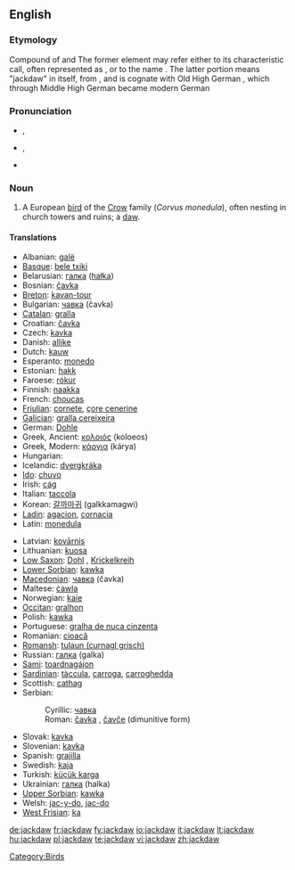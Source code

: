 ==English==
{{wikipedia}}

===Etymology===
Compound of {{term|jack}} and {{term|daw}}  The former element may refer either to its characteristic call, often represented as {{term|tchak-tchak}}, or to the name {{term|Jack}}.  The latter portion means "jackdaw" in itself, from {{etyl|ang}} {{term|dāƿe|lang=ang}}, and is cognate with Old High German {{term|tāha|lang=goh}}, which through Middle High German {{term|tāhele|lang=gmh}} became modern German {{term|Dohle|lang=de}}

===Pronunciation===
* {{a|UK}} {{IPA|/ˈdʒækˌdɔː/}}, {{SAMPA|/"dZ{k%dO:/}}
* {{a|GenAM}} {{IPA|/ˈdʒækˌdɑ/}}, {{SAMPA|/"dZ{k%dA/}}
* {{hyphenation|jack|daw}}

===Noun===
{{en-noun}}

# A European [[bird]] of the [[Crow]] family (''Corvus monedula''), often nesting in church towers and ruins; a [[daw]].
<!-- modified Webster 1913 definition -->

====Translations====
{{trans-top|Corvus monedula}}
* Albanian: [[galë]] {{f}}
* [[Basque]]: [[bele txiki]]
* Belarusian: [[галка]] ([[hałka]])
* Bosnian: [[čavka#Bosnian|čavka]] {{f}}
* [[Breton]]: [[kavan-tour]]
* Bulgarian: [[чавка#Bulgarian|чавка]] (čavka)
* [[Catalan]]: [[gralla]]
* Croatian: [[čavka#Croatian|čavka]] {{f}}
* Czech: [[kavka]] {{f}}
* Danish: [[allike]]
* Dutch: [[kauw]] {{m}}
* Esperanto: [[monedo]]
* Estonian: [[hakk]]
* Faroese: [[rókur]]
* Finnish: [[naakka]]
* French: [[choucas]] {{m}}
* [[Friulian]]: [[cornete]], [[çore cenerine]]
* [[Galician]]: [[gralla cereixeira]]
* German: [[Dohle]] {{f}}
* Greek, Ancient: [[κολοιός]] (koloeos) {{m}}
* Greek, Modern: [[κάργια]] (kárya)
* Hungarian: {{t|hu|csóka}}
* Icelandic: [[dvergkráka]] {{f}}
* [[Ido]]: [[chuvo]]
* Irish: [[cág]]
* Italian: [[taccola]]
* Korean: [[갈까마귀]] (galkkamagwi)
* [[Ladin]]: [[agacion]], [[cornacia]]
* Latin: [[monedula]] {{f}}
{{trans-mid}}
* Latvian: [[kovārnis]]
* Lithuanian: [[kuosa]]
* [[Low Saxon]]: [[Dohl]] {{f}}, [[Krickelkreih]] {{f}}
* [[Lower Sorbian]]: [[kawka]] {{f}}
* [[Macedonian]]: [[чавка#Macedonian|чавка]] (čavka) {{f}}
* Maltese: [[ċawla]]
* Norwegian: [[kaie]]
* [[Occitan]]: [[gralhon]]
* Polish: [[kawka]] {{f}}
* Portuguese: [[gralha de nuca cinzenta]]
* Romanian: [[cioacă]] {{f}}
* [[Romansh]]: [[tulaun (curnagl grisch)]]
* Russian: [[галка]] (galka) {{f}}
* [[Sami]]: [[toardnagájon]]
* [[Sardinian]]: [[tàccula]], [[carroga]], [[carroghedda]]
* Scottish: [[cathag]]
* Serbian:
*: Cyrillic: [[чавка#Serbian|чавка]] {{f}}
*: Roman: [[čavka#Serbian|čavka]] {{f}}, [[čavče]] (dimunitive form)
* Slovak: [[kavka]] {{f}}
* Slovenian: [[kavka]] {{f}}
* Spanish: [[grajilla]] {{f}}
* Swedish: [[kaja]]
* Turkish: [[küçük karga]]
* Ukrainian: [[галка]] (halka) {{f}}
* [[Upper Sorbian]]: [[kawka]] {{f}}
* Welsh: [[jac-y-do]], [[jac-do]]
* [[West Frisian]]: [[ka]]
{{trans-bottom}}

[[Category:Birds]]

[[de:jackdaw]]
[[fr:jackdaw]]
[[fy:jackdaw]]
[[io:jackdaw]]
[[it:jackdaw]]
[[lt:jackdaw]]
[[hu:jackdaw]]
[[pl:jackdaw]]
[[te:jackdaw]]
[[vi:jackdaw]]
[[zh:jackdaw]]